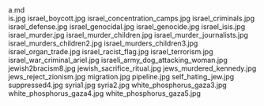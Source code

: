     
<div className="w-full md:max-w-[80rem] float-right italic">
	<MD_a_md />
	a.md
</div>
<PopImage className="sm:float-right clear-right m-auto sm:m-1 sm:ml-4" src={JPG_is_jpg} alt="is.jpg">
	is.jpg
</PopImage>
<PopImage className="sm:float-left clear-left m-auto sm:m-1 sm:mr-4" src={JPG_israel_boycott_jpg} alt="israel_boycott.jpg">
	israel_boycott.jpg
</PopImage>
<PopImage className="sm:float-right clear-right m-auto sm:m-1 sm:ml-4" src={JPG_israel_concentration_camps_jpg} alt="israel_concentration_camps.jpg">
	israel_concentration_camps.jpg
</PopImage>
<PopImage className="sm:float-left clear-left m-auto sm:m-1 sm:mr-4" src={JPG_israel_criminals_jpg} alt="israel_criminals.jpg">
	israel_criminals.jpg
</PopImage>
<PopImage className="sm:float-right clear-right m-auto sm:m-1 sm:ml-4" src={JPG_israel_defense_jpg} alt="israel_defense.jpg">
	israel_defense.jpg
</PopImage>
<PopImage className="sm:float-left clear-left m-auto sm:m-1 sm:mr-4" src={JPG_israel_genocidal_jpg} alt="israel_genocidal.jpg">
	israel_genocidal.jpg
</PopImage>
<PopImage className="sm:float-right clear-right m-auto sm:m-1 sm:ml-4" src={JPG_israel_genocide_jpg} alt="israel_genocide.jpg">
	israel_genocide.jpg
</PopImage>
<PopImage className="sm:float-left clear-left m-auto sm:m-1 sm:mr-4" src={JPG_israel_isis_jpg} alt="israel_isis.jpg">
	israel_isis.jpg
</PopImage>
<PopImage className="sm:float-right clear-right m-auto sm:m-1 sm:ml-4" src={JPG_israel_murder_jpg} alt="israel_murder.jpg">
	israel_murder.jpg
</PopImage>
<PopImage className="sm:float-left clear-left m-auto sm:m-1 sm:mr-4" src={JPG_israel_murder_children_jpg} alt="israel_murder_children.jpg">
	israel_murder_children.jpg
</PopImage>
<PopImage className="sm:float-right clear-right m-auto sm:m-1 sm:ml-4" src={JPG_israel_murder_journalists_jpg} alt="israel_murder_journalists.jpg">
	israel_murder_journalists.jpg
</PopImage>
<PopImage className="sm:float-left clear-left m-auto sm:m-1 sm:mr-4" src={JPG_israel_murders_children2_jpg} alt="israel_murders_children2.jpg">
	israel_murders_children2.jpg
</PopImage>
<PopImage className="sm:float-right clear-right m-auto sm:m-1 sm:ml-4" src={JPG_israel_murders_children3_jpg} alt="israel_murders_children3.jpg">
	israel_murders_children3.jpg
</PopImage>
<PopImage className="sm:float-left clear-left m-auto sm:m-1 sm:mr-4" src={JPG_israel_organ_trade_jpg} alt="israel_organ_trade.jpg">
	israel_organ_trade.jpg
</PopImage>
<PopImage className="sm:float-right clear-right m-auto sm:m-1 sm:ml-4" src={JPG_israel_racist_flag_jpg} alt="israel_racist_flag.jpg">
	israel_racist_flag.jpg
</PopImage>
<PopImage className="sm:float-left clear-left m-auto sm:m-1 sm:mr-4" src={JPG_israel_terrorism_jpg} alt="israel_terrorism.jpg">
	israel_terrorism.jpg
</PopImage>
<PopImage className="sm:float-right clear-right m-auto sm:m-1 sm:ml-4" src={JPG_israel_war_criminal_ariel_jpg} alt="israel_war_criminal_ariel.jpg">
	israel_war_criminal_ariel.jpg
</PopImage>
<PopImage className="sm:float-left clear-left m-auto sm:m-1 sm:mr-4" src={JPG_israeli_army_dog_attacking_woman_jpg} alt="israeli_army_dog_attacking_woman.jpg">
	israeli_army_dog_attacking_woman.jpg
</PopImage>
<PopImage className="sm:float-right clear-right m-auto sm:m-1 sm:ml-4" src={JPG_jewish2bracism8_jpg} alt="jewish2bracism8.jpg">
	jewish2bracism8.jpg
</PopImage>
<PopImage className="sm:float-left clear-left m-auto sm:m-1 sm:mr-4" src={JPG_jewish_sacrifice_ritual_jpg} alt="jewish_sacrifice_ritual.jpg">
	jewish_sacrifice_ritual.jpg
</PopImage>
<PopImage className="sm:float-right clear-right m-auto sm:m-1 sm:ml-4" src={JPG_jews_murdered_kennedy_jpg} alt="jews_murdered_kennedy.jpg">
	jews_murdered_kennedy.jpg
</PopImage>
<PopImage className="sm:float-left clear-left m-auto sm:m-1 sm:mr-4" src={JPG_jews_reject_zionism_jpg} alt="jews_reject_zionism.jpg">
	jews_reject_zionism.jpg
</PopImage>
<PopImage className="sm:float-right clear-right m-auto sm:m-1 sm:ml-4" src={JPG_migration_jpg} alt="migration.jpg">
	migration.jpg
</PopImage>
<PopImage className="sm:float-left clear-left m-auto sm:m-1 sm:mr-4" src={JPG_pipeline_jpg} alt="pipeline.jpg">
	pipeline.jpg
</PopImage>
<PopImage className="sm:float-right clear-right m-auto sm:m-1 sm:ml-4" src={JPG_self_hating_jew_jpg} alt="self_hating_jew.jpg">
	self_hating_jew.jpg
</PopImage>
<PopImage className="sm:float-left clear-left m-auto sm:m-1 sm:mr-4" src={JPG_suppressed4_jpg} alt="suppressed4.jpg">
	suppressed4.jpg
</PopImage>
<PopImage className="sm:float-right clear-right m-auto sm:m-1 sm:ml-4" src={JPG_syria1_jpg} alt="syria1.jpg">
	syria1.jpg
</PopImage>
<PopImage className="sm:float-left clear-left m-auto sm:m-1 sm:mr-4" src={JPG_syria2_jpg} alt="syria2.jpg">
	syria2.jpg
</PopImage>
<PopImage className="sm:float-right clear-right m-auto sm:m-1 sm:ml-4" src={JPG_white_phosphorus_gaza3_jpg} alt="white_phosphorus_gaza3.jpg">
	white_phosphorus_gaza3.jpg
</PopImage>
<PopImage className="sm:float-left clear-left m-auto sm:m-1 sm:mr-4" src={JPG_white_phosphorus_gaza4_jpg} alt="white_phosphorus_gaza4.jpg">
	white_phosphorus_gaza4.jpg
</PopImage>
<PopImage className="sm:float-right clear-right m-auto sm:m-1 sm:ml-4" src={JPG_white_phosphorus_gaza5_jpg} alt="white_phosphorus_gaza5.jpg">
	white_phosphorus_gaza5.jpg
</PopImage>
